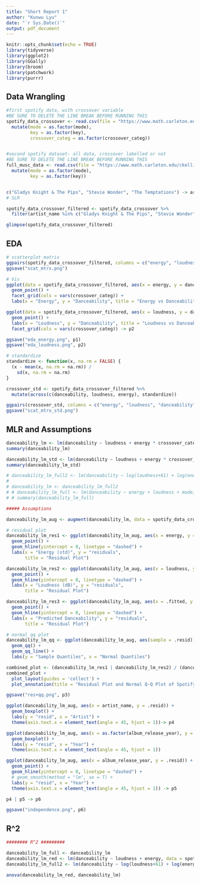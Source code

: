 ```yaml
---
title: "Short Report 1"
author: "Kunwu Lyu"
date: "`r Sys.Date()`"
output: pdf_document
---
```


```r
knitr::opts_chunk$set(echo = TRUE)
library(tidyverse)
library(ggplot2)
library(GGally)
library(broom)
library(patchwork)
library(purrr)
```

## Data Wrangling
```r
#first spotify data, with crossover variable
#BE SURE TO DELETE THE LINE BREAK BEFORE RUNNING THIS
spotify_data_crossover <- read.csv(file = "https://www.math.carleton.edu/ckelling/regression/report_cross_spotify_data.csv") %>% 
  mutate(mode = as.factor(mode),
         key = as.factor(key),
         crossover_categ = as.factor(crossover_categ))


#second spotify dataset- all data, crossover labelled or not
#BE SURE TO DELETE THE LINE BREAK BEFORE RUNNING THIS
full_musc_data <- read.csv(file = "https://www.math.carleton.edu/ckelling/regression/report_nocross_spotify_data.csv") %>% 
  mutate(mode = as.factor(mode),
         key = as.factor(key))


c("Gladys Knight & The Pips", "Stevie Wonder", "The Temptations") -> artists
# SLR

spotify_data_crossover_filtered <- spotify_data_crossover %>% 
  filter(artist_name %in% c("Gladys Knight & The Pips", "Stevie Wonder", "The Temptations"))

glimpse(spotify_data_crossover_filtered)
```


## EDA

```r
# scatterplot matrix
ggpairs(spotify_data_crossover_filtered, columns = c("energy", "loudness", "danceability"))
ggsave("scat_mtrx.png")

# Vis
ggplot(data = spotify_data_crossover_filtered, aes(x = energy, y = danceability)) + 
  geom_point() + 
  facet_grid(cols = vars(crossover_categ)) +
  labs(x = "Energy", y = "Danceability", title = "Energy vs Danceability") -> p1

ggplot(data = spotify_data_crossover_filtered, aes(x = loudness, y = danceability)) + 
  geom_point() + 
  labs(x = "Loudness", y = "Danceability", title = "Loudness vs Danceability") +
  facet_grid(cols = vars(crossover_categ)) -> p2

ggsave("eda_energy.png", p1)
ggsave("eda_loudness.png", p2)
```

```r
# standardize
standardize <- function(x, na.rm = FALSE) {
  (x - mean(x, na.rm = na.rm)) / 
    sd(x, na.rm = na.rm)
}

crossover_std <- spotify_data_crossover_filtered %>% 
  mutate(across(c(danceability, loudness, energy), standardize))

ggpairs(crossover_std, columns = c("energy", "loudness", "danceability"))
ggsave("scat_mtrx_std.png")

```

## MLR and Assumptions
```r
danceability_lm <- lm(danceability ~ loudness + energy * crossover_categ, data = spotify_data_crossover_filtered)
summary(danceability_lm)

danceability_lm_std <- lm(danceability ~ loudness + energy * crossover_categ, data = crossover_std)
summary(danceability_lm_std)

# danceability_lm_full2 <- lm(danceability ~ log(loudness+61) + log(energy+1)*crossover_categ, data = spotify_data_crossover_filtered)
# 
# danceability_lm <- danceability_lm_full2
# # danceability_lm_full <- lm(danceability ~ energy + loudness + mode, data = full_musc_data %>% filter(artist_name %in% artists))
# # summary(danceability_lm_full)

##### Assumptions

danceability_lm_aug <- augment(danceability_lm, data = spotify_data_crossover_filtered)

# residual plot
danceability_lm_res1 <- ggplot(danceability_lm_aug, aes(x = energy, y = .resid)) +
  geom_point() +
  geom_hline(yintercept = 0, linetype = "dashed") +
  labs(x = "Energy (std)", y = "residuals",
       title = "Residual Plot")

danceability_lm_res2 <- ggplot(danceability_lm_aug, aes(x = loudness, y = .resid)) +
  geom_point() +
  geom_hline(yintercept = 0, linetype = "dashed") +
  labs(x = "Loudness (dB)", y = "residuals",
       title = "Residual Plot")

danceability_lm_res3 <- ggplot(danceability_lm_aug, aes(x = .fitted, y = .resid)) +
  geom_point() +
  geom_hline(yintercept = 0, linetype = "dashed") +
  labs(x = "Predicted Danceability", y = "residuals",
       title = "Residual Plot")

# normal qq plot
danceability_lm_qq <- ggplot(danceability_lm_aug, aes(sample = .resid))+
  geom_qq() +
  geom_qq_line() +
  labs(y = "Sample Quantiles", x = "Normal Quantiles")

combined_plot <- (danceability_lm_res1 | danceability_lm_res2) / (danceability_lm_res3 | danceability_lm_qq)
combined_plot + 
  plot_layout(guides = 'collect') + 
  plot_annotation(title = "Residual Plot and Normal Q-Q Plot of Spotify MLR") -> p3

ggsave("res+qq.png", p3)

ggplot(danceability_lm_aug, aes(x = artist_name, y = .resid)) +
  geom_boxplot() + 
  labs(y = "resid", x = "Artist") +
  theme(axis.text.x = element_text(angle = 45, hjust = 1))-> p4

ggplot(danceability_lm_aug, aes(x = as.factor(album_release_year), y = .resid)) +
  geom_boxplot() +
  labs(y = "resid", x = "Year") +
  theme(axis.text.x = element_text(angle = 45, hjust = 1))

ggplot(danceability_lm_aug, aes(x = album_release_year, y = .resid)) +
  geom_point() +
  geom_hline(yintercept = 0, linetype = "dashed") +
  # geom_smooth(method = "lm", se = T) + 
  labs(y = "resid", x = "Year") +
  theme(axis.text.x = element_text(angle = 45, hjust = 1)) -> p5

p4 | p5 -> p6

ggsave("independence.png", p6)
```


## R^2
```r
######## R^2 #########

danceability_lm_full <- danceability_lm
danceability_lm_red <- lm(danceability ~ loudness + energy, data = spotify_data_crossover_filtered)
danceability_lm_full2 <- lm(danceability ~ log(loudness+61) + log(energy+1)*crossover_categ, data = spotify_data_crossover_filtered)

anova(danceability_lm_red, danceability_lm)
```

